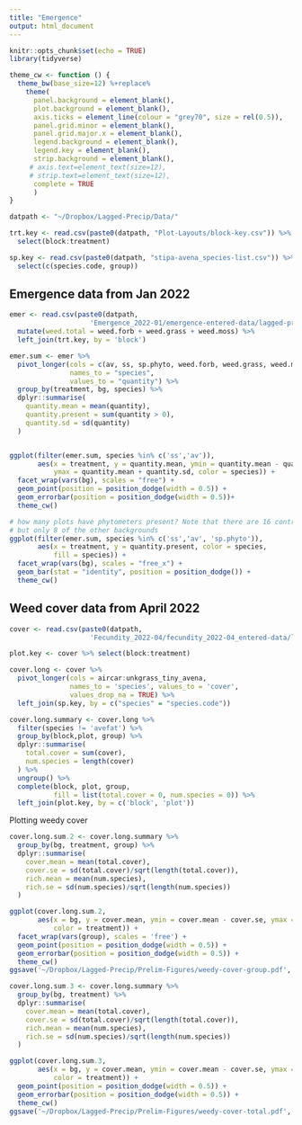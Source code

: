 ```yaml
---
title: "Emergence"
output: html_document
---
```


```r
knitr::opts_chunk$set(echo = TRUE)
library(tidyverse)

theme_cw <- function () { 
  theme_bw(base_size=12) %+replace% 
    theme(
      panel.background = element_blank(), 
      plot.background = element_blank(), 
      axis.ticks = element_line(colour = "grey70", size = rel(0.5)),
      panel.grid.minor = element_blank(), 
      panel.grid.major.x = element_blank(),
      legend.background = element_blank(), 
      legend.key = element_blank(),
      strip.background = element_blank(), 
     # axis.text=element_text(size=12),
     # strip.text=element_text(size=12),
      complete = TRUE
      )
}

datpath <- "~/Dropbox/Lagged-Precip/Data/"

trt.key <- read.csv(paste0(datpath, "Plot-Layouts/block-key.csv")) %>%
  select(block:treatment)

sp.key <- read.csv(paste0(datpath, "stipa-avena_species-list.csv")) %>%
  select(c(species.code, group))


```

## Emergence data from Jan 2022

```r


emer <- read.csv(paste0(datpath, 
                    'Emergence_2022-01/emergence-entered-data/lagged-precip_emergence_2022-01-25.csv')) %>%
  mutate(weed.total = weed.forb + weed.grass + weed.moss) %>%
  left_join(trt.key, by = 'block') 

```


```r

emer.sum <- emer %>% 
  pivot_longer(cols = c(av, ss, sp.phyto, weed.forb, weed.grass, weed.moss, weed.total),
               names_to = "species",
               values_to = "quantity") %>%
  group_by(treatment, bg, species) %>%
  dplyr::summarise(
    quantity.mean = mean(quantity),
    quantity.present = sum(quantity > 0),
    quantity.sd = sd(quantity)
  )


ggplot(filter(emer.sum, species %in% c('ss','av')), 
       aes(x = treatment, y = quantity.mean, ymin = quantity.mean - quantity.sd,
           ymax = quantity.mean + quantity.sd, color = species)) +
  facet_wrap(vars(bg), scales = "free") +
  geom_point(position = position_dodge(width = 0.5)) +
  geom_errorbar(position = position_dodge(width = 0.5))+
  theme_cw()

# how many plots have phytometers present? Note that there are 16 control plots per climate treatment
# but only 8 of the other backgrounds
ggplot(filter(emer.sum, species %in% c('ss','av', 'sp.phyto')), 
       aes(x = treatment, y = quantity.present, color = species,
           fill = species)) +
  facet_wrap(vars(bg), scales = "free_x") +
  geom_bar(stat = "identity", position = position_dodge()) +
  theme_cw()


```


## Weed cover data from April 2022
```r

cover <- read.csv(paste0(datpath, 
                    'Fecundity_2022-04/fecundity_2022-04_entered-data/lagged-precip_spring-fecundity_2022-04-13.csv'))

plot.key <- cover %>% select(block:treatment)

cover.long <- cover %>% 
  pivot_longer(cols = aircar:unkgrass_tiny_avena, 
               names_to = 'species', values_to = 'cover',
               values_drop_na = TRUE) %>%
  left_join(sp.key, by = c("species" = "species.code"))

cover.long.summary <- cover.long %>%
  filter(species != 'avefat') %>%
  group_by(block,plot, group) %>%
  dplyr::summarise(
    total.cover = sum(cover),
    num.species = length(cover)
  ) %>%
  ungroup() %>%
  complete(block, plot, group,
           fill = list(total.cover = 0, num.species = 0)) %>%
  left_join(plot.key, by = c('block', 'plot'))

```

Plotting weedy cover
```r

cover.long.sum.2 <- cover.long.summary %>% 
  group_by(bg, treatment, group) %>%
  dplyr::summarise(
    cover.mean = mean(total.cover),
    cover.se = sd(total.cover)/sqrt(length(total.cover)),
    rich.mean = mean(num.species),
    rich.se = sd(num.species)/sqrt(length(num.species))
  )

ggplot(cover.long.sum.2, 
       aes(x = bg, y = cover.mean, ymin = cover.mean - cover.se, ymax = cover.mean + cover.se,
           color = treatment)) +
  facet_wrap(vars(group), scales = 'free') +
  geom_point(position = position_dodge(width = 0.5)) +
  geom_errorbar(position = position_dodge(width = 0.5)) +
  theme_cw()
ggsave('~/Dropbox/Lagged-Precip/Prelim-Figures/weedy-cover-group.pdf', width = 12, height = 6, units = 'in')

cover.long.sum.3 <- cover.long.summary %>% 
  group_by(bg, treatment) %>%
  dplyr::summarise(
    cover.mean = mean(total.cover),
    cover.se = sd(total.cover)/sqrt(length(total.cover)),
    rich.mean = mean(num.species),
    rich.se = sd(num.species)/sqrt(length(num.species))
  )

ggplot(cover.long.sum.3, 
       aes(x = bg, y = cover.mean, ymin = cover.mean - cover.se, ymax = cover.mean + cover.se,
           color = treatment)) +
  geom_point(position = position_dodge(width = 0.5)) +
  geom_errorbar(position = position_dodge(width = 0.5)) +
  theme_cw()
ggsave('~/Dropbox/Lagged-Precip/Prelim-Figures/weedy-cover-total.pdf', width = 6, height = 4, units = 'in')

```
